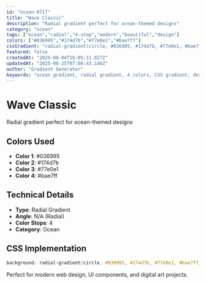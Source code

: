 ```yaml
---
id: "ocean-0717"
title: "Wave Classic"
description: "Radial gradient perfect for ocean-themed designs"
category: "ocean"
tags: ["ocean","radial","4-stop","modern","beautiful","design"]
colors: ["#036995","#174d7b","#77e0e1","#bae7ff"]
cssGradient: "radial-gradient(circle, #036995, #174d7b, #77e0e1, #bae7ff)"
featured: false
createdAt: "2025-08-04T18:05:11.827Z"
updatedAt: "2025-08-25T07:08:43.146Z"
author: "Gradient Generator"
keywords: "ocean gradient, radial gradient, 4 colors, CSS gradient, design, #036995, #174d7b, #77e0e1, #bae7ff"
---
```


# Wave Classic

Radial gradient perfect for ocean-themed designs

## Colors Used
- **Color 1**: #036995
- **Color 2**: #174d7b
- **Color 3**: #77e0e1
- **Color 4**: #bae7ff

## Technical Details
- **Type**: Radial Gradient
- **Angle**: N/A (Radial)
- **Color Stops**: 4
- **Category**: Ocean

## CSS Implementation
```css
background: radial-gradient(circle, #036995, #174d7b, #77e0e1, #bae7ff);
```

Perfect for modern web design, UI components, and digital art projects.

